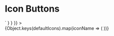 

<Meta title="Components/Buttons/Icon Buttons" component={IconButton} />

# Icon Buttons

<Canvas>
  <Story
    name="Icon Buttons"
    parameters={{
      docs: {
        source: {
          code: dedent`<IconButton key={iconName} icon={iconName} />
          <div className="lc-my-4 lc-text-primary">
            <IconButton className="match-text-color" icon="eye" />
          </div>`
        }
      }
    }}
  >
    <div className="icon-button-story">
      {Object.keys(defaultIcons).map(iconName => (
        <IconButton key={iconName} icon={iconName} />
      ))}
      <div className="lc-my-4 lc-text-primary">
        <IconButton className="match-text-color" icon="eye" />
      </div>
    </div>
  </Story>
  <ArgsTable of={IconButton} />
</Canvas>
